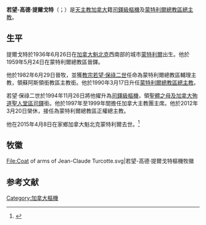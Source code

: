 {{Refimprove|time=2019-12-24T10:18:30+00:00}}
{{Infobox Christian leader
| type             = cardinal
| honorific-prefix =
| name             = 若望-高德·提爾戈特<br />Jean-Claude Turcotte
| honorific-suffix = 
| native_name      = 
| native_name_lang = 
| title            = [[天主教蒙特利爾總教區|天主教蒙特利爾總教區總主教]]
| archdiocese      = 蒙特利爾
| see              = 
| elected          = 
| appointed        = 1990年3月17日
| term             = 
| term_start       = 
| quashed          = 
| term_end         = 2012年3月20日
| predecessor      = {{link-en|保祿·格雷瓜爾|Paul Grégoire}}
| opposed          = 
| successor        = {{link-en|克里斯蒂安·雷平|Christian Lépine}}
| other_post       = [[聖體之母及加拿大殉道聖人堂|聖體之母及加拿大殉道聖人堂區領銜司鐸]]
<!---------- Orders ---------->
| ordination       = 1959年5月24日
| ordained_by      = {{link-en|老楞佐·莫蘭|Laurent Morin}}
| consecration     = 1982年6月29日
| consecrated_by   = 保祿·格雷瓜爾
| cardinal         = 1994年11月26日
| created_cardinal_by = [[教宗若望·保祿二世|教宗若望·保祿二世]]
| rank             = [[樞機|司鐸級樞機]]
<!---------- Personal details ---------->
| birth_date       = {{Birth date |1936|6|26}}
| birth_place      = [[加拿大|加拿大]][[魁北克|魁北克]][[蒙特利爾|蒙特利爾]]
| death_date       = {{Death date and age|2015|4|8|1936|6|26}}
| death_place      = 加拿大魁北克蒙特利爾
| buried           = 
| nationality      = [[加拿大|加拿大]]
| religion         = [[天主教|天主教]]
| residence        = 
| parents          = 
| spouse           = 
| children         = 
| occupation       = 
| profession       = 
| previous_post    = {{unbulleted list|蒙特利爾總教區輔理主教（1982年－1990年）|蘇阿斯領銜教區領銜主教（1982年－1990年）|加拿大主教團主席（1997年－1999年）}}
| education        =
| alma_mater       = 
| motto            = {{unbulleted list|Servir le Seigneur dans la Joie|（"Serve the Lord in joy"）}}
| signature        = 
| signature_alt    = 
| coat_of_arms     = Coat of arms of Jean-Claude Turcotte.svg
| coat_of_arms_alt = 
}}
'''若望-高德·提爾戈特'''（{{lang-en|Jean-Claude Turcotte}}；{{bd|1936年|6月26日|2015年|4月8日|catIdx=Jean-Claude Turcotte}}）是[[天主教|天主教]][[加拿大|加拿大]]籍[[樞機|司鐸級樞機]]及[[天主教蒙特利爾總教區|蒙特利爾總教區總主教]]。

==生平==
提爾戈特於1936年6月26日在[[加拿大|加拿大]][[魁北克|魁北克]]西南部的城市[[蒙特利爾|蒙特利爾]]出生。他於1959年5月24日在蒙特利爾總教區晉鐸。

他於1982年6月29日晉牧，並獲[[教宗若望·保祿二世|教宗若望·保祿二世]]任命為蒙特利爾總教區輔理主教，領蘇阿斯領銜教區主教銜。他於1990年3月17日升任[[天主教蒙特利爾總教區|蒙特利爾總教區總主教]]。

若望·保祿二世於1994年11月26日將他擢升為[[樞機|司鐸級樞機]]，領[[聖體之母及加拿大殉道聖人堂|聖體之母及加拿大殉道聖人堂區司鐸]]銜。他於1997年至1999年間擔任加拿大主教團主席。他於2012年3月20日榮休，{{link-en|克里斯蒂安·雷平|Christian Lépine}}接任為蒙特利爾總教區正權總主教。

他在2015年4月8日在家鄉加拿大魁北克蒙特利爾去世。<ref>{{cite news|work=New York Times| accessdate= 2015-04-11| date= 2015-04-08| agency= Associated Press| url=http://mobile.nytimes.com/2015/04/09/world/americas/jean-claude-turcotte-former-archbishop-of-montreal-dies-at-78.html | title= Jean-Claude Turcotte, Former Archbishop of Montreal, Dies at 78 }}</ref>

== 牧徽 ==
<gallery>
File:Coat of arms of Jean-Claude Turcotte.svg|若望-高德·提爾戈特樞機牧徽
</gallery>

== 参考文献 ==
{{reflist}}

{{Authority control}}
[[Category:加拿大樞機|Category:加拿大樞機]]